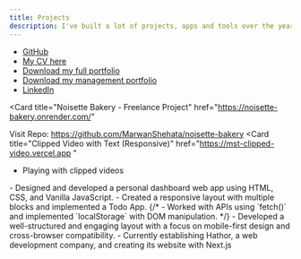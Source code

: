 ```yaml
---
title: Projects
description: I've built a lot of projects, apps and tools over the years.
---
```


- [GitHub](https://github.com/MarwanShehata)
- [My CV here](/MarwanShehata-CV.pdf)
- [Download my full portfolio](/MarwanShehata-Portfolio.pdf)
- [Download my management portfolio](/MarwanShehata-Management-Portfolio.pdf)
- [LinkedIn](https://www.linkedin.com/in/marwanshehata)

<Card
  title="Noisette Bakery - Freelance Project"
  href="https://noisette-bakery.onrender.com/"
>
  Visit Repo: https://github.com/MarwanShehata/noisette-bakery
</Card>
<Card
  title="Clipped Video with Text (Responsive)"
  href="https://mst-clipped-video.vercel.app "
>
  - Playing with clipped videos
</Card>
<Card
  title="TabVista: Personal Dashboard Web App"
  href="https://tabvista.onrender.com/"
>
  - Designed and developed a personal dashboard web app using HTML, CSS, and
  Vanilla JavaScript. - Created a responsive layout with multiple blocks and
  implemented a Todo App.
  {/* - Worked with APIs using `fetch()` and implemented `localStorage` with DOM manipulation. */}
  - Developed a well-structured and engaging layout with a focus on mobile-first
  design and cross-browser compatibility.
</Card>

<Card title="Hathor" href="">
  - Currently establishing Hathor, a web development company, and creating its
  website with Next.js
</Card>
